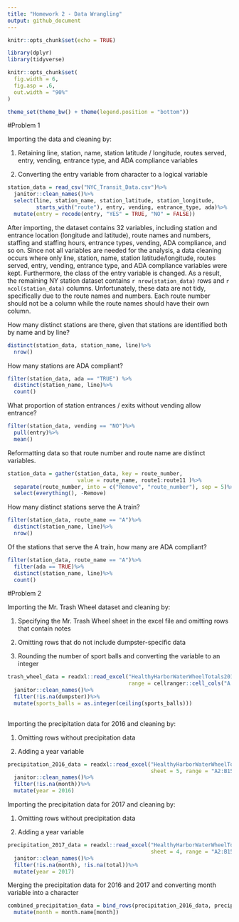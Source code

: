 ```yaml
---
title: "Homework 2 - Data Wrangling"
output: github_document
---
```


```r
knitr::opts_chunk$set(echo = TRUE)

library(dplyr)
library(tidyverse)

knitr::opts_chunk$set(
  fig.width = 6,
  fig.asp = .6,
  out.width = "90%"
)

theme_set(theme_bw() + theme(legend.position = "bottom"))
```

#Problem 1

Importing the data and cleaning by:

1. Retaining line, station, name, station latitude / longitude, routes served, entry, vending, entrance type, and ADA compliance variables 

2. Converting the entry variable from character to a logical variable

```r
station_data = read_csv("NYC_Transit_Data.csv")%>%
  janitor::clean_names()%>%
  select(line, station_name, station_latitude, station_longitude, 
         starts_with("route"), entry, vending, entrance_type, ada)%>%
  mutate(entry = recode(entry, "YES" = TRUE, "NO" = FALSE))

```

After importing, the dataset contains 32 variables, including station and entrance location (longitude and latitude), route names and numbers, staffing and staffing hours, entrance types, vending, ADA compliance, and so on. Since not all variables are needed for the analysis, a data cleaning occurs where only line, station, name, station latitude/longitude, routes served, entry, vending, entrance type, and ADA compliance variables were kept. Furthermore, the class of the entry variable is changed. As a result, the remaining NY station dataset contains `r nrow(station_data) ` rows and `r ncol(station_data)` columns. Unfortunately, these data are not tidy, specifically due to the route names and numbers. Each route number should not be a column while the route names should have their own column.  

How many distinct stations are there, given that stations are identified both by name and by line?

```r
distinct(station_data, station_name, line)%>%
  nrow()
```

How many stations are ADA compliant?

```r
filter(station_data, ada == "TRUE") %>%
  distinct(station_name, line)%>%
  count()
```

What proportion of station entrances / exits without vending allow entrance?

```r
filter(station_data, vending == "NO")%>%
  pull(entry)%>%
  mean()
```


Reformatting data so that route number and route name are distinct variables. 

```r
station_data = gather(station_data, key = route_number, 
                      value = route_name, route1:route11 )%>%
  separate(route_number, into = c("Remove", "route_number"), sep = 5)%>%
  select(everything(), -Remove)
```

How many distinct stations serve the A train? 

```r
filter(station_data, route_name == "A")%>%
  distinct(station_name, line)%>%
  nrow()
```


Of the stations that serve the A train, how many are ADA compliant?

```r
filter(station_data, route_name == "A")%>%
  filter(ada == TRUE)%>%
  distinct(station_name, line)%>%
  count()
```


#Problem 2

Importing the Mr. Trash Wheel dataset and cleaning by:

1. Specifying the Mr. Trash Wheel sheet in the excel file and omitting rows that contain notes

2. Omitting rows that do not include dumpster-specific data

3. Rounding the number of sport balls and converting the variable to an integer

```r
trash_wheel_data = readxl::read_excel("HealthyHarborWaterWheelTotals2018-7-28.xlsx", sheet = 1, 
                                      range = cellranger::cell_cols("A:N"))%>%
  janitor::clean_names()%>%
  filter(!is.na(dumpster))%>%
  mutate(sports_balls = as.integer(ceiling(sports_balls)))
  
```

Importing the precipitation data for 2016 and cleaning by:

1. Omitting rows without precipitation data

2. Adding a year variable

```r
precipitation_2016_data = readxl::read_excel("HealthyHarborWaterWheelTotals2018-7-28.xlsx", 
                                             sheet = 5, range = "A2:B15")%>%
  janitor::clean_names()%>%
  filter(!is.na(month))%>%
  mutate(year = 2016)
```

Importing the precipitation data for 2017 and cleaning by:

1. Omitting rows without precipitation data

2. Adding a year variable

```r
precipitation_2017_data = readxl::read_excel("HealthyHarborWaterWheelTotals2018-7-28.xlsx", 
                                             sheet = 4, range = "A2:B15")%>%
  janitor::clean_names()%>%
  filter(!is.na(month), !is.na(total))%>%
  mutate(year = 2017)
```

Merging the precipitation data for 2016 and 2017 and converting month variable into a character

```r
combined_precipitation_data = bind_rows(precipitation_2016_data, precipitation_2017_data)%>%
  mutate(month = month.name[month])
```

